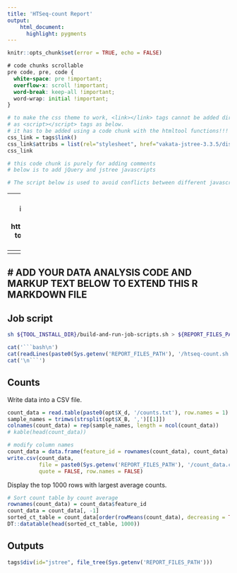 ```yaml
---
title: 'HTSeq-count Report'
output:
    html_document:
      highlight: pygments
---
```


```r
knitr::opts_chunk$set(error = TRUE, echo = FALSE)
```

```css
# code chunks scrollable
pre code, pre, code {
  white-space: pre !important;
  overflow-x: scroll !important;
  word-break: keep-all !important;
  word-wrap: initial !important;
}
```


```r
# to make the css theme to work, <link></link> tags cannot be added directly 
# as <script></script> tags as below.
# it has to be added using a code chunk with the htmltool functions!!!
css_link = tags$link()
css_link$attribs = list(rel="stylesheet", href="vakata-jstree-3.3.5/dist/themes/default/style.min.css")
css_link
```

```r
# this code chunk is purely for adding comments
# below is to add jQuery and jstree javascripts
```
<script src="https://code.jquery.com/jquery-3.3.1.min.js"></script>
<script src="vakata-jstree-3.3.5/dist/jstree.min.js"></script>

```r
# The script below is used to avoid conflicts between different javascript labraries
```

<script>
jQuery.noConflict();
 
jQuery( document ).ready(function( $ ) {
    // You can use the locally-scoped $ in here as an alias to jQuery.
    $( "jstree" ).hide();
});

// The $ variable in the global scope has the prototype.js meaning.
window.onload = function(){
    var mainDiv = $( "main" );
}
</script>

---
# javascript code below is to build the file tree interface
# see this for how to implement opening hyperlink: https://stackoverflow.com/questions/18611317/how-to-get-i-get-leaf-nodes-in-jstree-to-open-their-hyperlink-when-clicked-when
---
<script>
  $(function () {
    // create an instance when the DOM is ready
    $('#jstree').jstree().bind("select_node.jstree", function (e, data) {
     window.open( data.node.a_attr.href, data.node.a_attr.target )
    });
  });
</script>

---
# ADD YOUR DATA ANALYSIS CODE AND MARKUP TEXT BELOW TO EXTEND THIS R MARKDOWN FILE
---

## Job script

```bash
sh ${TOOL_INSTALL_DIR}/build-and-run-job-scripts.sh > ${REPORT_FILES_PATH}/log.txt 2>&1
```

```r
cat('```bash\n')
cat(readLines(paste0(Sys.getenv('REPORT_FILES_PATH'), '/htseq-count.sh')), sep = '\n')
cat('\n```')
```

## Counts

Write data into a CSV file.

```r
count_data = read.table(paste0(opt$X_d, '/counts.txt'), row.names = 1)
sample_names = trimws(strsplit(opt$X_B, ',')[[1]])
colnames(count_data) = rep(sample_names, length = ncol(count_data))
# kable(head(count_data))

# modify column names
count_data = data.frame(feature_id = rownames(count_data), count_data)
write.csv(count_data, 
          file = paste0(Sys.getenv('REPORT_FILES_PATH'), '/count_data.csv'),
          quote = FALSE, row.names = FALSE)
```

Display the top 1000 rows with largest average counts.

```r
# Sort count table by count average
rownames(count_data) = count_data$feature_id
count_data = count_data[, -1]
sorted_ct_table = count_data[order(rowMeans(count_data), decreasing = TRUE), ]
DT::datatable(head(sorted_ct_table, 1000))
```



## Outputs

```r
tags$div(id="jstree", file_tree(Sys.getenv('REPORT_FILES_PATH')))
```
